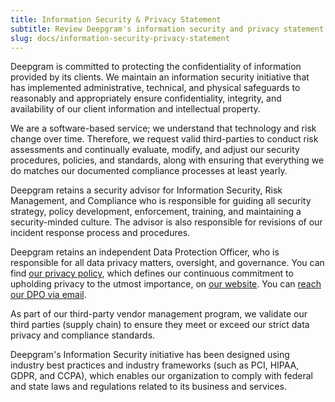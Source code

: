 ```yaml
---
title: Information Security & Privacy Statement
subtitle: Review Deepgram's information security and privacy statement.
slug: docs/information-security-privacy-statement
---
```



Deepgram is committed to protecting the confidentiality of information provided by its clients. We maintain an information security initiative that has implemented administrative, technical, and physical safeguards to reasonably and appropriately ensure confidentiality, integrity, and availability of our client information and intellectual property.

We are a software-based service; we understand that technology and risk change over time. Therefore, we request valid third-parties to conduct risk assessments and continually evaluate, modify, and adjust our security procedures, policies, and standards, along with ensuring that everything we do matches our documented compliance processes at least yearly.

Deepgram retains a security advisor for Information Security, Risk Management, and Compliance who is responsible for guiding all security strategy, policy development, enforcement, training, and maintaining a security-minded culture. The advisor is also responsible for revisions of our incident response process and procedures.

Deepgram retains an independent Data Protection Officer, who is responsible for all data privacy matters, oversight, and governance. You can find [our privacy policy](https://deepgram.com/privacy/), which defines our continuous commitment to upholding privacy to the utmost importance, on [our website](https://deepgram.com/). You can [reach our DPO via email](/cdn-cgi/l/email-protection#4622362906222323362134272b6825292b).

As part of our third-party vendor management program, we validate our third parties (supply chain) to ensure they meet or exceed our strict data privacy and compliance standards.

Deepgram's Information Security initiative has been designed using industry best practices and industry frameworks (such as PCI, HIPAA, GDPR, and CCPA), which enables our organization to comply with federal and state laws and regulations related to its business and services.
